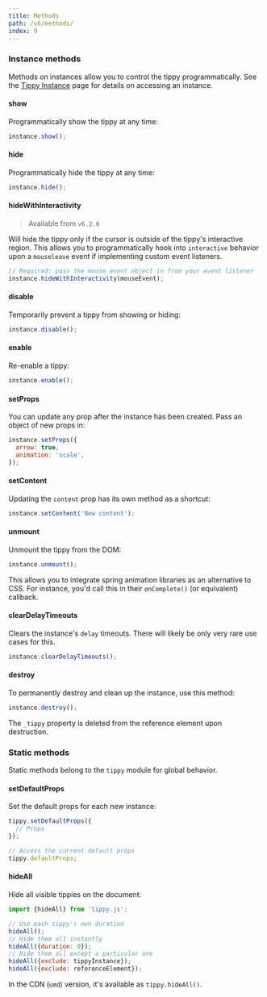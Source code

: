 ```yaml
---
title: Methods
path: /v6/methods/
index: 9
---
```


### Instance methods

Methods on instances allow you to control the tippy programmatically. See the
[Tippy Instance](../tippy-instance/) page for details on accessing an instance.

#### show

Programmatically show the tippy at any time:

```js
instance.show();
```

#### hide

Programmatically hide the tippy at any time:

```js
instance.hide();
```

#### hideWithInteractivity

> Available from `v6.2.0`

Will hide the tippy only if the cursor is outside of the tippy's interactive
region. This allows you to programmatically hook into `interactive` behavior
upon a `mouseleave` event if implementing custom event listeners.

```js
// Required: pass the mouse event object in from your event listener
instance.hideWithInteractivity(mouseEvent);
```

#### disable

Temporarily prevent a tippy from showing or hiding:

```js
instance.disable();
```

#### enable

Re-enable a tippy:

```js
instance.enable();
```

#### setProps

You can update any prop after the instance has been created. Pass an object of
new props in:

```js
instance.setProps({
  arrow: true,
  animation: 'scale',
});
```

#### setContent

Updating the `content` prop has its own method as a shortcut:

```js
instance.setContent('New content');
```

#### unmount

Unmount the tippy from the DOM:

```js
instance.unmount();
```

This allows you to integrate spring animation libraries as an alternative to
CSS. For instance, you'd call this in their `onComplete()` (or equivalent)
callback.

#### clearDelayTimeouts

Clears the instance's `delay` timeouts. There will likely be only very rare use
cases for this.

```js
instance.clearDelayTimeouts();
```

#### destroy

To permanently destroy and clean up the instance, use this method:

```js
instance.destroy();
```

The `_tippy` property is deleted from the reference element upon destruction.

### Static methods

Static methods belong to the `tippy` module for global behavior.

#### setDefaultProps

Set the default props for each new instance:

```js
tippy.setDefaultProps({
  // Props
});

// Access the current default props
tippy.defaultProps;
```

#### hideAll

Hide all visible tippies on the document:

```js
import {hideAll} from 'tippy.js';

// Use each tippy's own duration
hideAll();
// Hide them all instantly
hideAll({duration: 0});
// Hide them all except a particular one
hideAll({exclude: tippyInstance});
hideAll({exclude: referenceElement});
```

In the CDN (`umd`) version, it's available as `tippy.hideAll()`.
